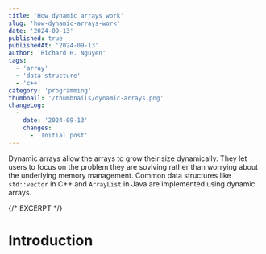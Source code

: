 ```yaml
---
title: 'How dynamic arrays work'
slug: 'how-dynamic-arrays-work'
date: '2024-09-13'
published: true
publishedAt: '2024-09-13'
author: 'Richard H. Nguyen'
tags:
  - 'array'
  - 'data-structure'
  - 'c++'
category: 'programming'
thumbnail: '/thumbnails/dynamic-arrays.png'
changeLog:
  -
    date: '2024-09-13'
    changes:
      - 'Initial post'
---
```


Dynamic arrays allow the arrays to grow their size dynamically. They let users
to focus on the problem they are sovlving rather than worrying about the
underlying memory management. Common data structures like `std::vector` in C++
and `ArrayList` in Java are implemented using dynamic arrays.

{/* EXCERPT */}

# Introduction
